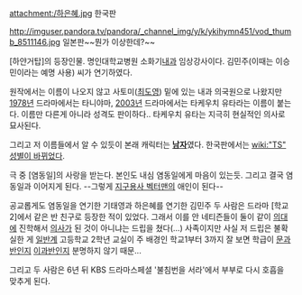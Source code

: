 attachment:/하은혜.jpg
한국판

http://imguser.pandora.tv/pandora/_channel_img/y/k/ykihymn451/vod_thumb_8511146.jpg
일본판~~뭔가 이상한데?~~

[하얀거탑]의 등장인물. 명인대학교병원 소화기[[내과]] 임상강사이다. 김민주(이때는 이승민이라는 예명 사용) 씨가 연기하였다.

원작에서는 이름이 나오지 않고 사토미([[최도영]]) 밑에 있는 내과 의국원으로 나왔지만 [[1978년]] 드라마에서는 타니야마, [[2003년]] 드라마에서는 타케우치 유타라는 이름이 붙는다. 이름만 다른게 아니라 성격도 판이하다.. 타케우치 유타는 지극히 현실적인 의사로 묘사된다.

그리고 저 이름들에서 알 수 있듯이 본래 캐릭터는 '''[[남자]]'''였다. 한국판에서는 [[wiki:"TS" 성별이 바뀌었다]].

극 중 [염동일]의 사랑을 받는다. 본인도 내심 염동일에게 마음이 있는듯. 그리고 결국 염동일과 이어지게 된다. --그렇게 [[지구용사 벡터맨]]의 애인이 된다--

공교롭게도 염동일을 연기한 기태영과 하은혜를 연기한 김민주 두 사람은 드라마 [학교 2]에서 같은 반 친구로 등장한 적이 있었다. 그래서 이를 안 네티즌들이 둘이 같이 [[의대]]에 진학해서 [[의사]]가 된 것이 아니냐는 드립을 쳤다(...) 사족이지만 사실 저 드립은 불확실한 게 [[일반계]] 고등학교 2학년 교실이 주 배경인 학교1부터 3까지 잘 보면 학급이 [[문과]]반인지 [[이과]]반인지 분명하지 않기 때문...

그리고 두 사람은 6년 뒤 KBS 드라마스페셜 '불침번을 서라'에서 부부로 다시 호흡을 맞추게 된다.

